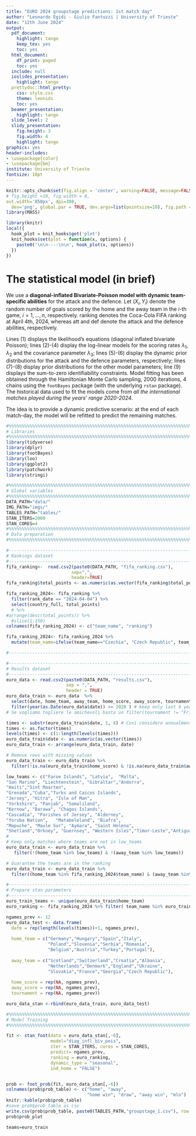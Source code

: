 ```yaml
---
title: "EURO 2024 groupstage predictions: 1st match day"
author: "Leonardo Egidi - Giulio Fantuzzi | University of Trieste"
date: "12th June 2024"
output:
  pdf_document:
    highlight: tango
    keep_tex: yes
    toc: yes
  html_document:
    df_print: paged
    toc: yes
  include: null
  ioslides_presentation:
    highlight: tango
  prettydoc::html_pretty:
    css: style.css
    theme: leonids
    toc: yes
  beamer_presentation:
    highlight: tango
  slide_level: 2
  slidy_presentation:
    fig.height: 3
    fig.width: 4
    highlight: tango
graphics: yes
header-includes:
- \usepackage{color}
- \usepackage{bm}
institute: University of Trieste
fontsize: 10pt
---
```


```r
knitr::opts_chunk$set(fig.align = 'center', warning=FALSE, message=FALSE, fig.asp=0.725, 
# fig.height =10, fig.width = 8,
out.width='850px', dpi=300, 
  dev='png', global.par = TRUE, dev.args=list(pointsize=10), fig.path = 'figs/')
library(MASS)
```
```r
library(knitr)
local({
  hook_plot = knit_hooks$get('plot')
  knit_hooks$set(plot = function(x, options) {
    paste0('\n\n----\n\n', hook_plot(x, options))
  })
})
```

# The statistical model (in brief)

We use a **diagonal-inflated Bivariate-Poisson model with dynamic team-specific abilities** for the attack and the defence. Let $(X_{i}, Y_{i})$ denote the random number of goals scored by the home and the away team in the $i$-th game, $i=1,\ldots,n$, respectively. $\mathsf{ranking}$ denotes the Coca-Cola FIFA ranking at April 4th, 2024, whereas att and def denote the attack and the defence abilities, respectively.


\begin{align}
(X_i, Y_i) &\ \sim \ \begin{cases} (1-p) \text{BP}(x_i, y_i |\lambda_1, \lambda_2, \lambda_3) \ \ \ & \text{if} \    x \ne y \\ (1-p) \text{BP}(x_i, y_i | \lambda_1, \lambda_2, \lambda_3) + pD(x, \eta) \ \ \ & \text{if} \   x = y, \end{cases}, \\
\log(\lambda_{1i}) &=\    \text{att}_{h_i, t}+ \text{def}_{a_i,t} + \frac{\gamma}{2}(\mathsf{ranking}_{h_i}-\mathsf{ranking}_{a_i}) \\
\log(\lambda_{2i}) & =\    \text{att}_{a_i,t} + \text{def}_{h_i,t} - \frac{\gamma}{2}(\mathsf{ranking}_{h_i}-\mathsf{ranking}_{a_i}), \ \ i=1,\ldots,n\ (\text{matches}), \\
\log(\lambda_{3i}) & =\ \rho,\\
\text{att}_{k, t}&  \sim \ \mathcal{N}(\text{att}_{k, t-1}, \sigma^2), \\
\text{def}_{k, t} & \sim \  \mathcal{N}(\text{def}_{k, t-1}, \sigma^2),\\
\rho, \ \gamma & \sim \mathcal{N}(0,1) \\
p & \sim \text{Uniform}(0,1)\\
& \sum_{k=1}^{n_t} \text{att}_{k, }=0, \  \sum_{k=1}^{n_t}\text{def}_{k, }=0, \ \ k=1,\ldots n_t \ (\text{teams}), \  t=1,\ldots, T \ (\text{times}).
\label{eq:scoring_rue}
\end{align}

Lines (1) displays the likelihood's equations (diagonal inflated bivariate Poisson); lines (2)-(4) display the log-linear models for the scoring rates $\lambda_{1}, \lambda_{2}$ and the covariance parameter $\lambda_3$; lines (5)-(6) display the dynamic prior distributions for the attack and the defence parameters, respectively; lines (7)-(8) display prior distributions for the other model parameters; line (9) displays the sum-to-zero identifiability constraints. Model fitting has been obtained through the Hamiltonian Monte Carlo sampling, 2000 iterations, 4 chains using the ```footBayes``` \texttt{R} package (with the underlying ```rstan``` package). The historical data used to fit the models come from *all the international matches played during the years' range 2020-2024*.

The idea is to provide a dynamic predictive scenario: at the end of each match-day, the model will be refitted  to predict the remaining matches.

```r
#%%%%%%%%%%%%%%%%%%%%%%%%%%%%%%%%%%%%%%%%%%%%%%%%%%%%%%%%%%%%%%%%%%%%%%%%%%%%%%%
# Libraries 
#%%%%%%%%%%%%%%%%%%%%%%%%%%%%%%%%%%%%%%%%%%%%%%%%%%%%%%%%%%%%%%%%%%%%%%%%%%%%%%%
library(tidyverse)
library(dplyr)
library(footBayes)
library(loo)
library(ggplot2)
library(patchwork)
library(stringi)

#%%%%%%%%%%%%%%%%%%%%%%%%%%%%%%%%%%%%%%%%%%%%%%%%%%%%%%%%%%%%%%%%%%%%%%%%%%%%%%%
# Global variables
#%%%%%%%%%%%%%%%%%%%%%%%%%%%%%%%%%%%%%%%%%%%%%%%%%%%%%%%%%%%%%%%%%%%%%%%%%%%%%%%
DATA_PATH="data/"
IMG_PATH="imgs/"
TABLES_PATH="tables/"
STAN_ITERS=2000
STAN_CORES=4
#%%%%%%%%%%%%%%%%%%%%%%%%%%%%%%%%%%%%%%%%%%%%%%%%%%%%%%%%%%%%%%%%%%%%%%%%%%%%%%%
# Data preparation
#%%%%%%%%%%%%%%%%%%%%%%%%%%%%%%%%%%%%%%%%%%%%%%%%%%%%%%%%%%%%%%%%%%%%%%%%%%%%%%%

#-------------------------------------------------------------------------------
# Rankings dataset
#-------------------------------------------------------------------------------
fifa_ranking<-  read.csv2(paste0(DATA_PATH, "fifa_ranking.csv"),
                         sep=",",
                         header=TRUE)
fifa_ranking$total_points <- as.numeric(as.vector(fifa_ranking$total_points))/(10^3)

fifa_ranking_2024<- fifa_ranking %>% 
  filter(rank_date == "2024-04-04") %>% 
  select(country_full, total_points)
  # %>%
#arrange(desc(total_points)) %>%
  #slice(1:150)
colnames(fifa_ranking_2024) <- c("team_name", "ranking")

fifa_ranking_2024<- fifa_ranking_2024 %>%
  mutate(team_name=ifelse(team_name=="Czechia", "Czech Republic", team_name))

#-------------------------------------------------------------------------------

#-------------------------------------------------------------------------------
# Results dataset
#-------------------------------------------------------------------------------
euro_data <- read.csv2(paste0(DATA_PATH, "results.csv"),
                       sep = ",",
                       header = TRUE)
euro_data_train <- euro_data  %>%
  select(date, home_team, away_team, home_score, away_score, tournament) %>%
  filter(year(as.Date(euro_data$date)) >= 2020 ) # keep only last 4 years
# Se vogliamo togliere le amichevoli basta un filter(tournament != "Friendly")

times <- substr(euro_data_train$date, 1, 4) # Così considero annualmente...valutare se prendere anche il mese
times <- as.factor(times)
levels(times) <- c(1:length(levels(times)))
euro_data_train$date <- as.numeric(as.vector(times))
euro_data_train <- arrange(euro_data_train, date)

# Remove rows with missing values
euro_data_train <- euro_data_train %>%
  filter(!is.na(euro_data_train$home_score) & !is.na(euro_data_train$away_score) )

low_teams <- c("Faroe Islands", "Latvia",  "Malta",
"San Marino", "Liechtenstein", "Gibraltar","Andorra",
"Haiti","Sint Maarten",
"Grenada","Cuba","Turks and Caicos Islands",
"Jersey", "Hitra", "Isle of Man",
"Yorkshire", "Panjab", "Somaliland",
"Kernow", "Barawa", "Chagos Islands",
"Cascadia", "Parishes of Jersey", "Alderney",
"Yoruba Nation",   "Matabeleland", "Biafra",
"Mapuche", "Maule Sur", "Aymara", "Saint Helena",
"Shetland","Orkney", "Guernsey", "Western Isles","Timor-Leste","Antigua and Barbuda")
# 
# Keep only matches where teams are not in low_teams
euro_data_train <- euro_data_train %>%
   filter(!(home_team %in% low_teams) & !(away_team %in% low_teams))

# Guarantee the teams are in the ranking
euro_data_train <- euro_data_train %>%
  filter((home_team %in% fifa_ranking_2024$team_name) & (away_team %in% fifa_ranking_2024$team_name) )

#-------------------------------------------------------------------------------
# Prepare stan parameters
#-------------------------------------------------------------------------------
euro_train_teams <- unique(euro_data_train$home_team)
euro_ranking <- fifa_ranking_2024 %>% filter( team_name %in% euro_train_teams)

ngames_prev <- 12
euro_data_test <- data.frame(
  date = rep(length(levels(times))+1, ngames_prev),
  
  home_team = c("Germany","Hungary","Spain","Italy",
                "Poland","Slovenia","Serbia","Romania",
                "Belgium","Austria","Turkey","Portugal"),
  
  away_team = c("Scotland","Switzerland","Croatia","Albania",
                "Netherlands","Denmark","England","Ukraine",
                "Slovakia","France","Georgia","Czech Republic"),
  
  home_score = rep(NA, ngames_prev),
  away_score = rep(NA, ngames_prev),
  tournament = rep(NA, ngames_prev))

euro_data_stan <-rbind(euro_data_train, euro_data_test)

#%%%%%%%%%%%%%%%%%%%%%%%%%%%%%%%%%%%%%%%%%%%%%%%%%%%%%%%%%%%%%%%%%%%%%%%%%%%%%%%
# Model Training
#%%%%%%%%%%%%%%%%%%%%%%%%%%%%%%%%%%%%%%%%%%%%%%%%%%%%%%%%%%%%%%%%%%%%%%%%%%%%%%%

fit <- stan_foot(data = euro_data_stan[,-6],
                 model="diag_infl_biv_pois",
                 iter = STAN_ITERS, cores = STAN_CORES,
                 predict= ngames_prev,
                 ranking = euro_ranking,
                 dynamic_type = "seasonal",
                 ind_home = "FALSE") 


prob <- foot_prob(fit, euro_data_stan[,-6])
colnames(prob$prob_table) <- c("home", "away",
                               "home win", "draw", "away win", "mlo")
knitr::kable(prob$prob_table)
#save prob$prob_table as csv
write.csv(prob$prob_table, paste0(TABLES_PATH,"groupstage_1.csv"), row.names = FALSE)
prob$prob_plot
```


```r
teams=euro_train
```
